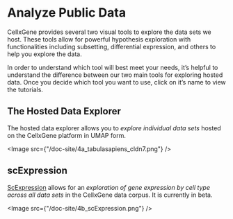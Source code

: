 # Analyze Public Data

CellxGene provides several two visual tools to explore the data sets we host. These tools allow for powerful hypothesis exploration with functionalities including subsetting, differential expression, and others to help you explore the data.

In order to understand which tool will best meet your needs, it’s helpful to understand the difference between our two main tools for exploring hosted data. Once you decide which tool you want to use, click on it’s name to view the tutorials.

## The Hosted Data Explorer

The hosted data explorer allows you to _explore individual data sets_ hosted on the CellxGene platform in UMAP form.

<Image src={"/doc-site/4a_tabulasapiens_cldn7.png"} />

## scExpression

[ScExpression](https://cellxgene.cziscience.com/scExpression) allows for an _exploration of gene expression by cell type across all data sets_ in the CellxGene data corpus. It is currently in beta.

<Image src={"/doc-site/4b_scExpression.png"} />
